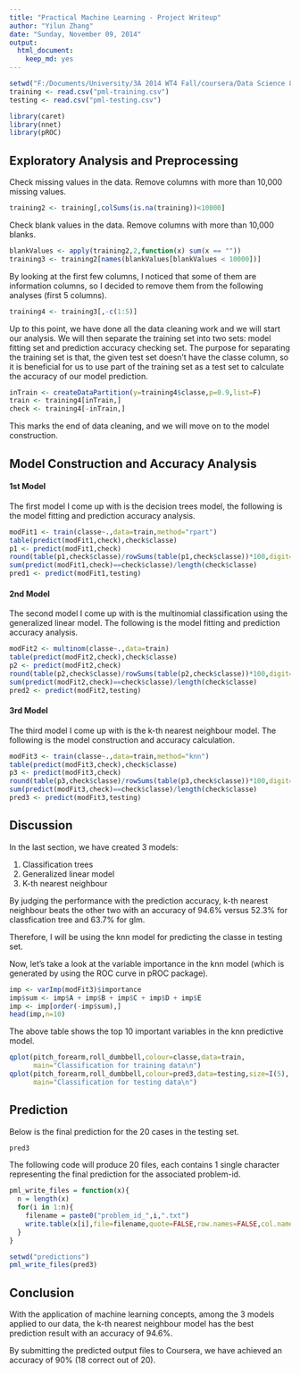 ```yaml
---
title: "Practical Machine Learning - Project Writeup"
author: "Yilun Zhang"
date: "Sunday, November 09, 2014"
output:
  html_document:
    keep_md: yes
---
```


```r
setwd("F:/Documents/University/3A 2014 WT4 Fall/coursera/Data Science 8 - Practical Machine Learning/Project-Writeup")
training <- read.csv("pml-training.csv")
testing <- read.csv("pml-testing.csv")
```

```r
library(caret)
library(nnet)
library(pROC)
```

## Exploratory Analysis and Preprocessing

Check missing values in the data. Remove columns with more than 10,000 missing values.

```r
training2 <- training[,colSums(is.na(training))<10000]
```

Check blank values in the data. Remove columns with more than 10,000 blanks.

```r
blankValues <- apply(training2,2,function(x) sum(x == ""))
training3 <- training2[names(blankValues[blankValues < 10000])]
```

By looking at the first few columns, I noticed that some of them are information columns, so I decided to remove them from the following analyses (first 5 columns).

```r
training4 <- training3[,-c(1:5)]
```

Up to this point, we have done all the data cleaning work and we will start our analysis. We will then separate the training set into two sets: model fitting set and prediction accuracy checking set. The purpose for separating the training set is that, the given test set doesn't have the classe column, so it is beneficial for us to use part of the training set as a test set to calculate the accuracy of our model prediction.

```r
inTrain <- createDataPartition(y=training4$classe,p=0.9,list=F)
train <- training4[inTrain,]
check <- training4[-inTrain,]
```

This marks the end of data cleaning, and we will move on to the model construction.

## Model Construction and Accuracy Analysis

#### 1st Model

The first model I come up with is the decision trees model, the following is the model fitting and prediction accuracy analysis.

```r
modFit1 <- train(classe~.,data=train,method="rpart")
table(predict(modFit1,check),check$classe)
p1 <- predict(modFit1,check)
round(table(p1,check$classe)/rowSums(table(p1,check$classe))*100,digit=2)
sum(predict(modFit1,check)==check$classe)/length(check$classe)
pred1 <- predict(modFit1,testing)
```

#### 2nd Model

The second model I come up with is the multinomial classification using the generalized linear model. The following is the model fitting and prediction accuracy analysis.

```r
modFit2 <- multinom(classe~.,data=train)
table(predict(modFit2,check),check$classe)
p2 <- predict(modFit2,check)
round(table(p2,check$classe)/rowSums(table(p2,check$classe))*100,digit=2)
sum(predict(modFit2,check)==check$classe)/length(check$classe)
pred2 <- predict(modFit2,testing)
```

#### 3rd Model

The third model I come up with is the k-th nearest neighbour model. The following is the model construction and accuracy calculation.

```r
modFit3 <- train(classe~.,data=train,method="knn")
table(predict(modFit3,check),check$classe)
p3 <- predict(modFit3,check)
round(table(p3,check$classe)/rowSums(table(p3,check$classe))*100,digit=2)
sum(predict(modFit3,check)==check$classe)/length(check$classe)
pred3 <- predict(modFit3,testing)
```

## Discussion

In the last section, we have created 3 models:

1. Classification trees 
2. Generalized linear model
3. K-th nearest neighbour

By judging the performance with the prediction accuracy, k-th nearest neighbour beats the other two with an accuracy of 94.6% versus 52.3% for classfication tree and 63.7% for glm.

Therefore, I will be using the knn model for predicting the classe in testing set.

Now, let's take a look at the variable importance in the knn model (which is generated by using the ROC curve in pROC package).

```r
imp <- varImp(modFit3)$importance
imp$sum <- imp$A + imp$B + imp$C + imp$D + imp$E
imp <- imp[order(-imp$sum),]
head(imp,n=10)
```

The above table shows the top 10 important variables in the knn predictive model.

```r
qplot(pitch_forearm,roll_dumbbell,colour=classe,data=train,
      main="Classification for training data\n")
qplot(pitch_forearm,roll_dumbbell,colour=pred3,data=testing,size=I(5),
      main="Classification for testing data\n")
```

## Prediction

Below is the final prediction for the 20 cases in the testing set.
```r
pred3
```

The following code will produce 20 files, each contains 1 single character representing the final prediction for the associated problem-id.

```r
pml_write_files = function(x){
  n = length(x)
  for(i in 1:n){
    filename = paste0("problem_id_",i,".txt")
    write.table(x[i],file=filename,quote=FALSE,row.names=FALSE,col.names=FALSE)
  }
}

setwd("predictions")
pml_write_files(pred3)
```

## Conclusion

With the application of machine learning concepts, among the 3 models applied to our data, the k-th nearest neighbour model has the best prediction result with an accuracy of 94.6%.

By submitting the predicted output files to Coursera, we have achieved an accuracy of 90% (18 correct out of 20).
